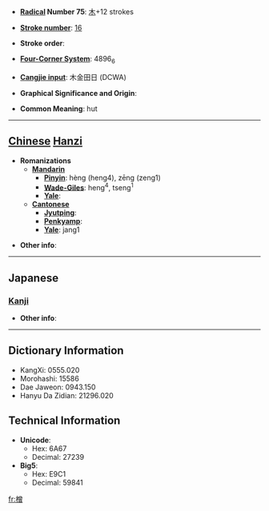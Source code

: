 * '''[[Wiktionary:Chinese radical index| Radical]] Number 75''': [[Wiktionary:Chinese radical index 木|木]]+12 strokes

* '''[[Wiktionary:Chinese total strokes index|Stroke number]]''': [[Wiktionary:Chinese total strokes index 16|16]]

* '''Stroke order''': 

* '''[[Wiktionary:Chinese four corner index|Four-Corner System]]''': 4896<sub>6</sub>

* '''[[Wiktionary:Chinese Cangjie index|Cangjie input]]''': 木金田日 (DCWA)

* '''Graphical Significance and Origin''': 

* '''Common Meaning''': hut

----

== [[Chinese]] [[Hanzi]] ==

* '''Romanizations'''
** '''[[Mandarin]]'''
*** '''[[Pinyin]]''': hèng (heng4), zēng (zeng1)
*** '''[[Wade-Giles]]''': heng<sup>4</sup>, tseng<sup>1</sup>
*** '''[[Yale]]''': 
** '''[[Cantonese]]'''
*** '''[[Jyutping]]''':
*** '''[[Penkyamp]]''': 
*** '''[[Yale]]''': jang1

* '''Other info''': 

----

==Japanese==
===[[Kanji]]===
{{kanji|on readings=[[そう]] (sō), [[しょう]] (shō), [[ぞう]] (zō)
|kun readings=[[そまい]] (somai)
}}

* '''Other info''':  

----

== Dictionary Information ==

* KangXi: 0555.020
* Morohashi: 15586
* Dae Jaweon: 0943.150
* Hanyu Da Zidian: 21296.020

== Technical Information ==

* '''Unicode''':
** Hex: 6A67
** Decimal: 27239
* '''Big5''':
** Hex: E9C1
** Decimal: 59841

[[fr:橧]]